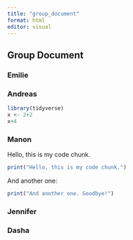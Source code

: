 ```yaml
---
title: "group_document"
format: html
editor: visual
---
```


## Group Document

### Emilie

### Andreas

```r
library(tidyverse)
x <- 2+2
x+4
```

### Manon

Hello, this is my code chunk.

```r
print("Hello, this is my code chunk.")

```

And another one:

```r
print("And another one. Goodbye!")
```

### Jennifer

### Dasha
